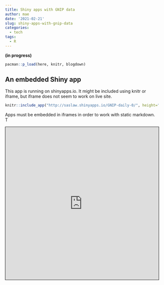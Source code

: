 ```yaml
---
title: Shiny apps with GNIP data
author: mae
date: '2021-02-21'
slug: shiny-apps-with-gnip-data
categories:
  - tech
tags:
  - R
---
```


**(in progress)**

```r
pacman::p_load(here, knitr, blogdown)
```

## An embedded Shiny app

This app is running on shinyapps.io. It might be included using knitr or iframe, but iframe does not seem to work on live site. 

```r
knitr::include_app("http://saslaw.shinyapps.io/GNIP-daily-0/", height="666px")
```

Apps must be embedded in iframes in order to work with static markdown. T

<iframe src="http://saslaw.shinyapps.io/GNIP-daily-0/" 
  style="border: 1px solid black; width: 100%; height: 500px;">
</iframe>

